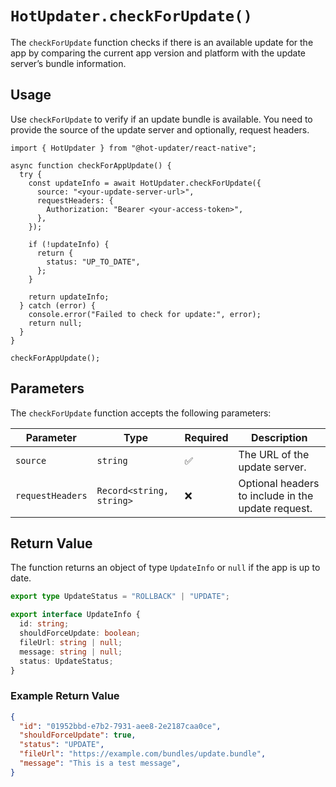 # `HotUpdater.checkForUpdate()`

The `checkForUpdate` function checks if there is an available update for the app by comparing the current app version and platform with the update server’s bundle information.

## Usage

Use `checkForUpdate` to verify if an update bundle is available. You need to provide the source of the update server and optionally, request headers.

```tsx
import { HotUpdater } from "@hot-updater/react-native";

async function checkForAppUpdate() {
  try {
    const updateInfo = await HotUpdater.checkForUpdate({
      source: "<your-update-server-url>",
      requestHeaders: {
        Authorization: "Bearer <your-access-token>",
      },
    });

    if (!updateInfo) {
      return {
        status: "UP_TO_DATE",
      };
    }

    return updateInfo;
  } catch (error) {
    console.error("Failed to check for update:", error);
    return null;
  }
}

checkForAppUpdate();
```

## Parameters

The `checkForUpdate` function accepts the following parameters:

| Parameter       | Type                | Required | Description                                      |
|-----------------|---------------------|----------|--------------------------------------------------|
| `source`        | `string`            | ✅        | The URL of the update server.                     |
| `requestHeaders`| `Record<string, string>` | ❌        | Optional headers to include in the update request. |

## Return Value

The function returns an object of type `UpdateInfo` or `null` if the app is up to date.

```ts
export type UpdateStatus = "ROLLBACK" | "UPDATE";

export interface UpdateInfo {
  id: string;
  shouldForceUpdate: boolean;
  fileUrl: string | null;
  message: string | null;
  status: UpdateStatus;
}
```

### Example Return Value

```json
{
  "id": "01952bbd-e7b2-7931-aee8-2e2187caa0ce",
  "shouldForceUpdate": true,
  "status": "UPDATE",
  "fileUrl": "https://example.com/bundles/update.bundle",
  "message": "This is a test message",
}
```

